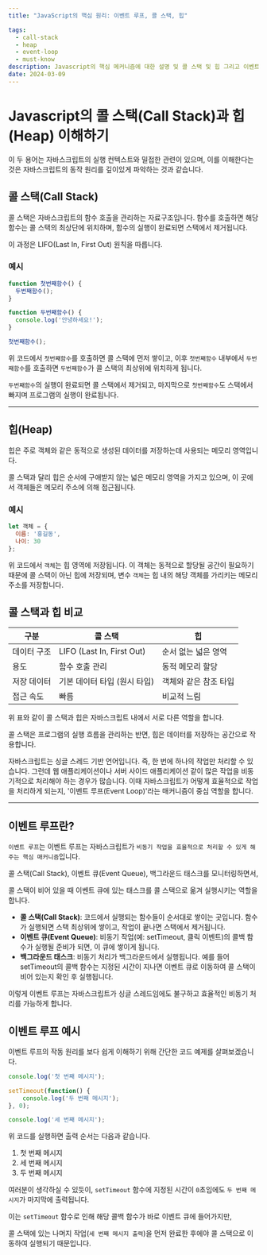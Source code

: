 ```yaml
---
title: "JavaScript의 핵심 원리: 이벤트 루프, 콜 스택, 힙"

tags:
  - call-stack
  - heap
  - event-loop
  - must-know
description: Javascript의 핵심 메커니즘에 대한 설명 및 콜 스택 및 힙 그리고 이벤트 루프에 대하여 이해하기
date: 2024-03-09
---
```


# Javascript의 콜 스택(Call Stack)과 힙(Heap) 이해하기

이 두 용어는 자바스크립트의 실행 컨텍스트와 밀접한 관련이 있으며, 이를 이해한다는 것은 자바스크립트의 동작 원리를 깊이있게 파악하는 것과 같습니다.

## 콜 스택(Call Stack)

콜 스택은 자바스크립트의 함수 호출을 관리하는 자료구조입니다. 함수를 호출하면 해당 함수는 콜 스택의 최상단에 위치하며, 함수의 실행이 완료되면 스택에서 제거됩니다.

이 과정은 LIFO(Last In, First Out) 원칙을 따릅니다.

### 예시

```javascript:index.js
function 첫번째함수() {
  두번째함수();
}

function 두번째함수() {
  console.log('안녕하세요!');
}

첫번째함수();
```

위 코드에서 `첫번째함수`를 호출하면 콜 스택에 먼저 쌓이고, 이후 `첫번째함수` 내부에서 `두번째함수`를 호출하면 `두번째함수`가 콜 스택의 최상위에 위치하게 됩니다.

`두번째함수`의 실행이 완료되면 콜 스택에서 제거되고, 마지막으로 `첫번째함수`도 스택에서 빠지며 프로그램의 실행이 완료됩니다.

---

## 힙(Heap)

힙은 주로 객체와 같은 동적으로 생성된 데이터를 저장하는데 사용되는 메모리 영역입니다.

콜 스택과 달리 힙은 순서에 구애받지 않는 넓은 메모리 영역을 가지고 있으며, 이 곳에서 객체들은 메모리 주소에 의해 접근됩니다.

### 예시

```javascript:index.js
let 객체 = {
  이름: '홍길동',
  나이: 30
};
```

위 코드에서 `객체`는 힙 영역에 저장됩니다. 이 객체는 동적으로 할당될 공간이 필요하기 때문에 콜 스택이 아닌 힙에 저장되며, 변수 `객체`는 힙 내의 해당 객체를 가리키는 메모리 주소를 저장합니다.

## 콜 스택과 힙 비교

| 구분        | 콜 스택                      | 힙                    |
| ----------- | ---------------------------- | --------------------- |
| 데이터 구조 | LIFO (Last In, First Out)    | 순서 없는 넓은 영역   |
| 용도        | 함수 호출 관리               | 동적 메모리 할당      |
| 저장 데이터 | 기본 데이터 타입 (원시 타입) | 객체와 같은 참조 타입 |
| 접근 속도   | 빠름                         | 비교적 느림           |

위 표와 같이 콜 스택과 힙은 자바스크립트 내에서 서로 다른 역할을 합니다.

콜 스택은 프로그램의 실행 흐름을 관리하는 반면, 힙은 데이터를 저장하는 공간으로 작용합니다.

자바스크립트는 싱글 스레드 기반 언어입니다. 즉, 한 번에 하나의 작업만 처리할 수 있습니다. 그런데 웹 애플리케이션이나 서버 사이드 애플리케이션 같이 많은 작업을 비동기적으로 처리해야 하는 경우가 많습니다. 이때 자바스크립트가 어떻게 효율적으로 작업을 처리하게 되는지, '이벤트 루프(Event Loop)'라는 매커니즘이 중심 역할을 합니다.

---

## 이벤트 루프란?

`이벤트 루프`는 이벤트 루프는 자바스크립트가 `비동기 작업을 효율적으로 처리할 수 있게 해주는 핵심 매커니즘`입니다. 

콜 스택(Call Stack), 이벤트 큐(Event Queue), 백그라운드 태스크를 모니터링하면서, 

콜 스택이 비어 있을 때 이벤트 큐에 있는 태스크를 콜 스택으로 옮겨 실행시키는 역할을 합니다.

- **콜 스택(Call Stack)**: 코드에서 실행되는 함수들이 순서대로 쌓이는 곳입니다. 함수가 실행되면 스택 최상위에 쌓이고, 작업이 끝나면 스택에서 제거됩니다.
- **이벤트 큐(Event Queue)**: 비동기 작업(예: setTimeout, 클릭 이벤트)의 콜백 함수가 실행될 준비가 되면, 이 큐에 쌓이게 됩니다.
- **백그라운드 태스크**: 비동기 처리가 백그라운드에서 실행됩니다. 예를 들어 setTimeout의 콜백 함수는 지정된 시간이 지나면 이벤트 큐로 이동하여 콜 스택이 비어 있는지 확인 후 실행됩니다.

이렇게 이벤트 루프는 자바스크립트가 싱글 스레드임에도 불구하고 효율적인 비동기 처리를 가능하게 합니다.

## 이벤트 루프 예시

이벤트 루프의 작동 원리를 보다 쉽게 이해하기 위해 간단한 코드 예제를 살펴보겠습니다.

```javascript:index.js
console.log('첫 번째 메시지');

setTimeout(function() {
    console.log('두 번째 메시지');
}, 0);

console.log('세 번째 메시지');
```

위 코드를 실행하면 출력 순서는 다음과 같습니다.

1. 첫 번째 메시지
2. 세 번째 메시지
3. 두 번째 메시지

여러분이 생각하실 수 있듯이, `setTimeout` 함수에 지정된 시간이 `0`초임에도 `두 번째 메시지`가 마지막에 출력됩니다. 

이는 `setTimeout` 함수로 인해 해당 콜백 함수가 바로 이벤트 큐에 들어가지만, 

콜 스택에 있는 나머지 작업(`세 번째 메시지 출력`)을 먼저 완료한 후에야 콜 스택으로 이동하여 실행되기 때문입니다.

